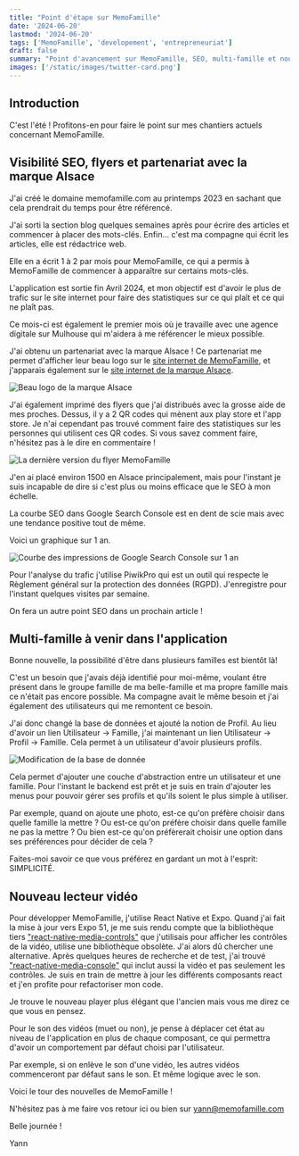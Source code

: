 ```yaml
---
title: "Point d'étape sur MemoFamille"
date: '2024-06-20'
lastmod: '2024-06-20'
tags: ['MemoFamille', 'developement', 'entrepreneuriat']
draft: false
summary: "Point d'avancement sur MemoFamille, SEO, multi-famille et nouveau lecteur vidéo"
images: ['/static/images/twitter-card.png']
---
```


## Introduction

C'est l'été ! Profitons-en pour faire le point sur mes chantiers actuels concernant MemoFamille.

<TOCInline toc={props.toc} exclude="Introduction" />

## Visibilité SEO, flyers et partenariat avec la marque Alsace

J'ai créé le domaine memofamille.com au printemps 2023 en sachant que cela prendrait du temps pour être référencé.

J'ai sorti la section blog quelques semaines après pour écrire des articles et commencer à placer des mots-clés. Enfin... c'est ma compagne qui écrit les articles, elle est rédactrice web.

Elle en a écrit 1 à 2 par mois pour MemoFamille, ce qui a permis à MemoFamille de commencer à apparaître sur certains mots-clés.

L'application est sortie fin Avril 2024, et mon objectif est d'avoir le plus de trafic sur le site internet pour faire des statistiques sur ce qui plaît et ce qui ne plaît pas.

Ce mois-ci est également le premier mois où je travaille avec une agence digitale sur Mulhouse qui m'aidera à me référencer le mieux possible.

J'ai obtenu un partenariat avec la marque Alsace ! Ce partenariat me permet d'afficher leur beau logo sur le [site internet de MemoFamille](https://memofamille.com), et j'apparais également sur le [site internet de la marque Alsace](https://www.marque.alsace/partenaire/memofamille).

![Beau logo de la marque Alsace](/static/images/point-memofamille/Logo-alsace.png)

J'ai également imprimé des flyers que j'ai distribués avec la grosse aide de mes proches. Dessus, il y a 2 QR codes qui mènent aux play store et l'app store. Je n'ai cependant pas trouvé comment faire des statistiques sur les personnes qui utilisent ces QR codes.
Si vous savez comment faire, n'hésitez pas à le dire en commentaire !

![La dernière version du flyer MemoFamille](/static/images/point-memofamille/Flyer_A5.jpg)

J'en ai placé environ 1500 en Alsace principalement, mais pour l'instant je suis incapable de dire si c'est plus ou moins efficace que le SEO à mon échelle.

La courbe SEO dans Google Search Console est en dent de scie mais avec une tendance positive tout de même.

Voici un graphique sur 1 an.

![Courbe des impressions de Google Search Console sur 1 an](/static/images/point-memofamille/google_search_console.png)

Pour l'analyse du trafic j'utilise PiwikPro qui est un outil qui respecte le Règlement général sur la protection des données (RGPD).
J'enregistre pour l'instant quelques visites par semaine.

On fera un autre point SEO dans un prochain article !

## Multi-famille à venir dans l'application

Bonne nouvelle, la possibilité d'être dans plusieurs familles est bientôt là!

C'est un besoin que j'avais déjà identifié pour moi-même, voulant être présent dans le groupe famille de ma belle-famille et ma propre famille mais ce n'était pas encore possible.
Ma compagne avait le même besoin et j'ai également des utilisateurs qui me remontent ce besoin.

J'ai donc changé la base de données et ajouté la notion de Profil.
Au lieu d'avoir un lien Utilisateur -> Famille, j'ai maintenant un lien Utilisateur -> Profil -> Famille. Cela permet à un utilisateur d'avoir plusieurs profils.

![Modification de la base de donnée](/static/images/point-memofamille/profil.png)

Cela permet d'ajouter une couche d'abstraction entre un utilisateur et une famille.
Pour l'instant le backend est prêt et je suis en train d'ajouter les menus pour pouvoir gérer ses profils et qu'ils soient le plus simple à utiliser.

Par exemple, quand on ajoute une photo, est-ce qu'on préfère choisir dans quelle famille la mettre ?
Ou est-ce qu'on préfère choisir dans quelle famille ne pas la mettre ? 
Ou bien est-ce qu'on préfèrerait choisir une option dans ses préférences pour décider de cela ?

Faites-moi savoir ce que vous préférez en gardant un mot à l'esprit: SIMPLICITÉ.

## Nouveau lecteur vidéo

Pour développer MemoFamille, j'utilise React Native et Expo.
Quand j'ai fait la mise à jour vers Expo 51, je me suis rendu compte que la bibliothèque tiers ["react-native-media-controls"](https://www.npmjs.com/package/react-native-media-controls) que j'utilisais pour afficher les contrôles de la vidéo, utilise une bibliothèque obsolète. 
J'ai alors dû chercher une alternative. Après quelques heures de recherche et de test, j'ai trouvé ["react-native-media-console"](https://github.com/LunatiqueCoder/react-native-media-console) qui inclut aussi la vidéo et pas seulement les contrôles. Je suis en train de mettre à jour les différents composants react et j'en profite pour refactoriser mon code.

Je trouve le nouveau player plus élégant que l'ancien mais vous me direz ce que vous en pensez.

Pour le son des vidéos (muet ou non), je pense à déplacer cet état au niveau de l'application en plus de chaque composant, ce qui permettra d'avoir un comportement par défaut choisi par l'utilisateur.

Par exemple, si on enlève le son d'une vidéo, les autres vidéos commenceront par défaut sans le son.
Et même logique avec le son.



Voici le tour des nouvelles de MemoFamille !

N'hésitez pas à me faire vos retour ici ou bien sur yann@memofamille.com

Belle journée !

Yann
